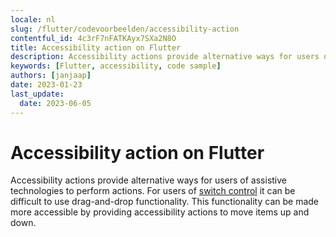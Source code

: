 ```yaml
---
locale: nl
slug: /flutter/codevoorbeelden/accessibility-action
contentful_id: 4c3rF7nFATKAyx7SXa2N8O
title: Accessibility action on Flutter
description: Accessibility actions provide alternative ways for users of assistive technologies to perform actions.
keywords: [Flutter, accessibility, code sample]
authors: [janjaap]
date: 2023-01-23
last_update:
  date: 2023-06-05
---
```


# Accessibility action on Flutter

Accessibility actions provide alternative ways for users of assistive technologies to perform actions. For users of [switch control](https://appt.org/en/docs/ios/features/switch-control) it can be difficult to use drag-and-drop functionality. This functionality can be made more accessible by providing accessibility actions to move items up and down.

<CodeSample id="accessibility-action" framework="flutter" locale="nl"/>
